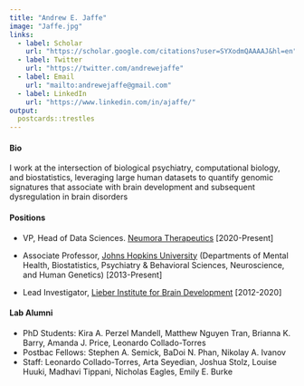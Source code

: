 ```yaml
---
title: "Andrew E. Jaffe"
image: "Jaffe.jpg"
links:
  - label: Scholar
    url: "https://scholar.google.com/citations?user=SYXodmQAAAAJ&hl=en"
  - label: Twitter
    url: "https://twitter.com/andrewejaffe"
  - label: Email
    url: "mailto:andrewejaffe@gmail.com"
  - label: LinkedIn
    url: "https://www.linkedin.com/in/ajaffe/"
output:
  postcards::trestles
---
```

 
#### Bio 

I work at the intersection of biological psychiatry, computational biology, and biostatistics, leveraging large human datasets to quantify genomic signatures that associate with brain development and subsequent dysregulation in brain disorders 

#### Positions

- VP, Head of Data Sciences. [Neumora Therapeutics](https://www.neumoratx.com) [2020-Present]

- Associate Professor, [Johns Hopkins University](https://publichealth.jhu.edu/faculty/2772/andrew-e-jaffe)  (Departments of Mental Health, Biostatistics, Psychiatry & Behavioral Sciences, Neuroscience, and Human Genetics) [2013-Present]

- Lead Investigator, [Lieber Institute for Brain Development](https://www.libd.org) [2012-2020]

#### Lab Alumni

- PhD Students: Kira A. Perzel Mandell, Matthew Nguyen Tran, Brianna K. Barry, Amanda J. Price, Leonardo Collado-Torres
- Postbac Fellows: Stephen A. Semick, BaDoi N. Phan, Nikolay A. Ivanov
- Staff: Leonardo Collado-Torres, Arta Seyedian, Joshua Stolz, Louise Huuki, Madhavi Tippani, Nicholas Eagles, Emily E. Burke

<!-- ### Publications -->

<!-- ```{r, include=FALSE, warning=FALSE} -->
<!-- library(scholar) -->
<!-- library(tidyverse) -->
<!-- id = "SYXodmQAAAAJ" -->
<!-- prof = scholar::get_profile(id) -->
<!-- papers = scholar::get_publications(id) -->

<!-- ## add author position -->
<!-- positions = author_position(papers$author, prof$name) -->
<!-- papers$first = positions$Position == 1 |  -->
<!--     papers$pubid %in% c("Z5m8FVwuT1cC", ) -->
<!-- ## reformat -->
<!-- papers_short = as_tibble(papers[,c("author", "title", "journal", "year", "cites")]) -->


<!-- ``` -->